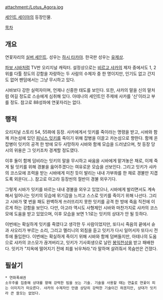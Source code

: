 attachment:/Lotus_Agora.jpg

[[세인트 세이야]]의 등장인물.

[[목차]]
== 개요 ==
연꽃자리의 [[실버 세인트]]. 성우는 [[하시 타카야]]. 한국판 성우는 [[유제상]].

[[파보 시바]]처럼 TV판 오리지널 캐릭터. 설정상으로는 [[비르고 샤카]]의 제자 중에서도 1, 2위를 다툴 정도의 강함을 자랑하는 두 사람의 수제자 중 한 명이지만, 인기도 없고 간지도 없어 팬덤에서는 그냥 무시하고 있다.

시바보다 강한 실력자이며, 언제나 신중한 태도를 보인다. 또한, 샤카의 말을 신의 말처럼 여길 정도로 스승에게 심취해 있다. 아테나의 세인트인 주제에 샤카를 '신'이라고 부를 정도. 참고로 88성좌에 연꽃자리는 없다.

== 행적 ==
오리지널 스토리 54, 55화에 등장. 샤카에게서 잇키를 죽이라는 명령을 받고, 시바와 함께 카논섬에 있던 [[피닉스 잇키]]를 죽이기 위해 잡병을 이끌고 카논섬으로 향한다. 함께 온 잡병이 잇키의 공격 한 방에 모두 사망하자 시바와 함께 모습을 드러냈으며, 첫 등장 당시의 위용은 그 잇키조차 경계할 정도였다.

이후 둘이 함께 덤비라는 잇키의 말을 무시하고 싸움을 시바에게 맡겨놓은 채로, 이제 죽게 될 잇키를 위해 경불을 읊어주겠다는 여유로운 모습을 선보인다. 그리고 잇키가 샤카의 코스모에 조력을 받는 시바에게 미친 듯이 발리는 내내 가부좌를 한 채로 경불만 지겹도록 외운다(…). 참고로 아고라 등장씬의 절반이 경불 외우기다.

그렇게 시바가 잇키를 바르는 내내 경불을 외우고 있었으나, 시바에게 발리면서도 계속해서 일어나는 잇키의 모습에 위기감을 느끼고 스스로 잇키를 죽이기 위해 나선다. 그리고 시바가 몇 번을 패도 완벽하게 쓰러뜨리지 못한 잇키를 공격 한 방에 죽음 직전에 이르게 하는 강함을 보인다. 다만, 아고라 역시도 사형제인 시바와 마찬가지로 샤카의 코스모에 도움을 받고 있었으며, 이후 모습을 보면 1:1로는 잇키의 상대가 안 될 듯하다.

이번에는 확실하게 잇키를 죽였다고 생각한 두 사람이었지만, 또다시 죽음의 끝에서 슌과 사오리가 부르는 소리, 그리고 멜리니의 외침을 듣고 잇키가 다시 일어서자 또다시 전투에 돌입한다. 이번에는 확실하게 죽이기 위해 시바와 함께 덤벼들지만, 아테나의 도움으로 샤카의 코스모가 끊겨버리고, 잇키가 기사회생으로 날린 [[봉익천상]]을 받고 패배한다. 잇키가 "지옥에 떨어지기 전에 죄를 뉘우쳐라."라 말하며 살려줘서 목숨만은 건졌다.

== 필살기 ==
 * 연화폭쇄권
 소우주를 집중해 상대를 향해 강력한 빔을 쏘는 기술. 기술을 사용할 때는 연출로 연꽃이 피는 이미지가 떠오른다. 샤카의 수제자인 만큼 상당히 강력한 기술이긴 하겠지만, 상대가 잇키라 큰 쓸모는 없었다.
